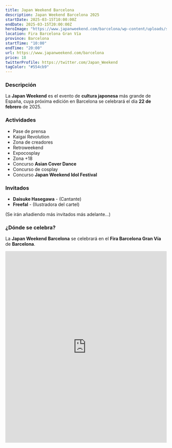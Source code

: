 ```yaml
---
title: Japan Weekend Barcelona
description: Japan Weekend Barcelona 2025
startDate: 2025-03-15T10:00:00Z
endDate: 2025-03-15T20:00:00Z
heroImage: "https://www.japanweekend.com/barcelona/wp-content/uploads/sites/5/2025/02/Cartel-BCN-Marzo-25-lowres.png"
location: Fira Barcelona Gran Vía
province: Barcelona
startTime: "10:00"
endTime: "20:00"
url: https://www.japanweekend.com/barcelona
price: 18
twitterProfile: https://twitter.com/Japan_Weekend
tagColor: "#554cb9"
---
```


### Descripción

La **Japan Weekend** es el evento de **cultura japonesa** más grande de España, cuya próxima edición en Barcelona se celebrará el día **22 de febrero** de 2025.

### Actividades
+ Pase de prensa
+ Kaigai Revolution
+ Zona de creadores
+ Retroweekend
+ Expocosplay
+ Zona +18
+ Concurso **Asian Cover Dance**
+ Concurso de cosplay
+ Concurso **Japan Weekend Idol Festival**

### Invitados

+ **Daisuke Hasegawa** - (Cantante)
+ **Freefal** - (Ilustradora del cartel)

(Se irán añadiendo más invitados más adelante...)

### ¿Dónde se celebra?

La **Japan Weekend Barcelona** se celebrará en el **Fira Barcelona Gran Vía** de **Barcelona**.

<iframe src="https://www.google.com/maps/embed?pb=!1m14!1m8!1m3!1d6730.721360472027!2d2.128083!3d41.35457!3m2!1i1024!2i768!4f13.1!3m3!1m2!1s0x12a498b8f123658f%3A0xec6e17867612a053!2sAv.%20de%20Juan%20Carlos%20I%2C%2064%2C%2008908%20L&#39;Hospitalet%20de%20Llobregat%2C%20Barcelona!5e1!3m2!1ses!2ses!4v1738777691957!5m2!1ses!2ses" width="100%" height="600" style="border:0;" allowfullscreen="" loading="lazy" referrerpolicy="no-referrer-when-downgrade"></iframe>

